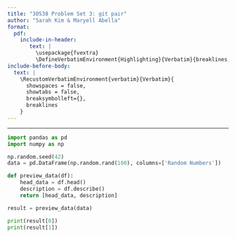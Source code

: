 ```yaml
---
title: "30538 Problem Set 3: git pair"
author: "Sarah Kim & Maryell Abella"
format: 
  pdf:
    include-in-header: 
       text: |
         \usepackage{fvextra}
         \DefineVerbatimEnvironment{Highlighting}{Verbatim}{breaklines,commandchars=\\\{\}}
include-before-body:
  text: |
    \RecustomVerbatimEnvironment{verbatim}{Verbatim}{
      showspaces = false,
      showtabs = false,
      breaksymbolleft={},
      breaklines
    }
---
```

---

```python
import pandas as pd
import numpy as np

np.random.seed(42)
data = pd.DataFrame(np.random.rand(100), columns=['Random Numbers'])

def preview_data(df):
    head_data = df.head()  
    description = df.describe()  
    return [head_data, description]

result = preview_data(data)

print(result[0])  
print(result[1])  
```